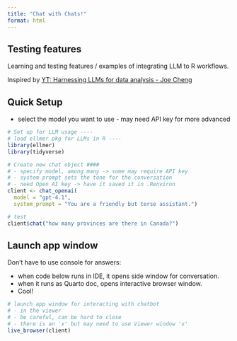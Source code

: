```yaml
---
title: "Chat with Chats!"
format: html
---
```


## Testing features

Learning and testing features / examples of integrating LLM to R workflows.

Inspired by [YT: Harnessing LLMs for data analysis - Joe Cheng](https://www.youtube.com/watch?v=owDd1CJ17uQ&t=720s)

## Quick Setup

-   select the model you want to use - may need API key for more advanced

```r
# Set up for LLM usage ----
# load ellmer pkg for LLMs in R ----
library(ellmer)
library(tidyverse)

# Create new chat object ####
# - specify model, among many -> some may require API key
# - system prompt sets the tone for the conversation
# - need Open AI key -> have it saved it in .Renviron
client <- chat_openai(
  model = "gpt-4.1",
  system_prompt = "You are a friendly but terse assistant.")

# test
client$chat("how many provinces are there in Canada?")
```

## Launch app window

Don't have to use console for answers:

-   when code below runs in IDE, it opens side window for conversation.
-   when it runs as Quarto doc, opens interactive browser window.
-   Cool!

```r
# launch app window for interacting with chatbot
# - in the viewer
# - be careful, can be hard to close
# - there is an 'x' but may need to use Viewer window 'x'
live_browser(client)
```